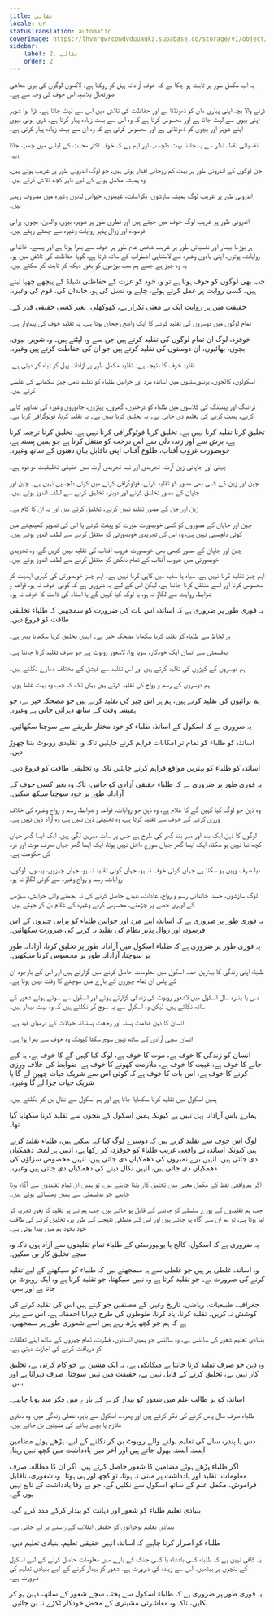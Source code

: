 ```yaml
---
title: نقالی
locale: ur
statusTranslation: automatic
coverImage: https://lhvmrqwrcowdvduuaukz.supabase.co/storage/v1/object/public/strapi-uploads/small_cover-educacion-fundamental.webp-2d51a7828a2b1309555be27f7e2a61a0.webp
sidebar:
    label: 2. نقالی
    order: 2
---
```

یہ اب مکمل طور پر ثابت ہو چکا ہے کہ خوف آزادانہ پہل کو روکتا ہے۔ لاکھوں لوگوں کی بری معاشی صورتحال بلاشبہ اس خوف کی وجہ سے ہے۔

ڈرنے والا بچہ اپنی پیاری ماں کو ڈھونڈتا ہے اور حفاظت کی تلاش میں اس سے لپٹ جاتا ہے۔ ڈرا ہوا شوہر اپنی بیوی سے لپٹ جاتا ہے اور محسوس کرتا ہے کہ وہ اس سے بہت زیادہ پیار کرتا ہے۔ ڈری ہوئی بیوی اپنے شوہر اور بچوں کو ڈھونڈتی ہے اور محسوس کرتی ہے کہ وہ ان سے بہت زیادہ پیار کرتی ہے۔

نفسیاتی نقطہ نظر سے یہ جاننا بہت دلچسپ اور اہم ہے کہ خوف اکثر محبت کے لباس میں چھپ جاتا ہے۔

جن لوگوں کے اندرونی طور پر بہت کم روحانی اقدار ہوتی ہیں، جو لوگ اندرونی طور پر غریب ہوتے ہیں، وہ ہمیشہ مکمل ہونے کے لیے باہر کچھ تلاش کرتے ہیں۔

اندرونی طور پر غریب لوگ ہمیشہ سازشوں، بکواسات، غیبتوں، حیوانی لذتوں وغیرہ میں مصروف رہتے ہیں۔

اندرونی طور پر غریب لوگ خوف میں جیتے ہیں اور فطری طور پر شوہر، بیوی، والدین، بچوں، پرانی فرسودہ اور زوال پذیر روایات وغیرہ سے چمٹے رہتے ہیں۔

ہر بوڑھا بیمار اور نفسیاتی طور پر غریب شخص عام طور پر خوف سے بھرا ہوتا ہے اور پیسے، خاندانی روایات، پوتوں، اپنی یادوں وغیرہ سے لامتناہی اضطراب کے ساتھ ڈرتا ہے، گویا حفاظت کی تلاش میں ہو۔ یہ وہ چیز ہے جسے ہم سب بوڑھوں کو بغور دیکھ کر ثابت کر سکتے ہیں۔

جب بھی لوگوں کو خوف ہوتا ہے تو وہ خود کو عزت کے حفاظتی شیلڈ کے پیچھے چھپا لیتے ہیں۔ کسی روایت پر عمل کرتے ہوئے، چاہے وہ نسل کی ہو، خاندان کی، قوم کی وغیرہ۔

حقیقت میں ہر روایت ایک بے معنی تکرار ہے، کھوکھلی، بغیر کسی حقیقی قدر کے۔

تمام لوگوں میں دوسروں کی تقلید کرنے کا ایک واضح رجحان ہوتا ہے۔ یہ تقلید خوف کی پیداوار ہے۔

خوفزدہ لوگ ان تمام لوگوں کی تقلید کرتے ہیں جن سے وہ لپٹتے ہیں۔ وہ شوہر، بیوی، بچوں، بھائیوں، ان دوستوں کی تقلید کرتے ہیں جو ان کی حفاظت کرتے ہیں وغیرہ۔

تقلید خوف کا نتیجہ ہے۔ تقلید مکمل طور پر آزادانہ پہل کو تباہ کر دیتی ہے۔

اسکولوں، کالجوں، یونیورسٹیوں میں اساتذہ مرد اور خواتین طلباء کو تقلید نامی چیز سکھانے کی غلطی کرتے ہیں۔

ڈرائنگ اور پینٹنگ کی کلاسوں میں طلباء کو درختوں، گھروں، پہاڑوں، جانوروں وغیرہ کی تصاویر کاپی کرنے، پینٹ کرنے کی تعلیم دی جاتی ہے۔ یہ تخلیق کرنا نہیں ہے۔ یہ تقلید کرنا، فوٹوگرافی کرنا ہے۔

تخلیق کرنا تقلید کرنا نہیں ہے۔ تخلیق کرنا فوٹوگرافی کرنا نہیں ہے۔ تخلیق کرنا ترجمہ کرنا ہے، برش سے اور زندہ دلی سے اس درخت کو منتقل کرنا ہے جو ہمیں پسند ہے، خوبصورت غروب آفتاب، طلوع آفتاب اپنی ناقابل بیان دھنوں کے ساتھ وغیرہ۔

چینی اور جاپانی زین آرٹ، تجریدی اور نیم تجریدی آرٹ میں حقیقی تخلیقیت موجود ہے۔

چین اور زین کے کسی بھی مصور کو تقلید کرنے، فوٹوگرافی کرنے میں کوئی دلچسپی نہیں ہے۔ چین اور جاپان کے مصور تخلیق کرنے اور دوبارہ تخلیق کرنے سے لطف اندوز ہوتے ہیں۔

زین اور چن کے مصور تقلید نہیں کرتے، تخلیق کرتے ہیں اور یہ ان کا کام ہے۔

چین اور جاپان کے مصوروں کو کسی خوبصورت عورت کو پینٹ کرنے یا اس کی تصویر کھینچنے میں کوئی دلچسپی نہیں ہے، وہ اس کی تجریدی خوبصورتی کو منتقل کرنے سے لطف اندوز ہوتے ہیں۔

چین اور جاپان کے مصور کبھی بھی خوبصورت غروب آفتاب کی تقلید نہیں کریں گے، وہ تجریدی خوبصورتی میں غروب آفتاب کے تمام دلکش کو منتقل کرنے سے لطف اندوز ہوتے ہیں۔

اہم چیز تقلید کرنا نہیں ہے، سیاہ یا سفید میں کاپی کرنا نہیں ہے۔ اہم چیز خوبصورتی کی گہری اہمیت کو محسوس کرنا اور اسے منتقل کرنا جاننا ہے، لیکن اس کے لیے یہ ضروری ہے کہ کوئی خوف نہ ہو، قواعد و ضوابط، روایت سے لگاؤ ​​نہ ہو، یا لوگ کیا کہیں گے یا استاد کی ڈانٹ کا خوف نہ ہو۔

یہ فوری طور پر ضروری ہے کہ اساتذہ اس بات کی ضرورت کو سمجھیں کہ طلباء تخلیقی طاقت کو فروغ دیں۔

ہر لحاظ سے طلباء کو تقلید کرنا سکھانا مضحکہ خیز ہے۔ انہیں تخلیق کرنا سکھانا بہتر ہے۔

بدقسمتی سے انسان ایک خودکار، سویا ہوا، لاشعور روبوٹ ہے جو صرف تقلید کرنا جانتا ہے۔

ہم دوسروں کے کپڑوں کی تقلید کرتے ہیں اور اس تقلید سے فیشن کے مختلف دھارے نکلتے ہیں۔

ہم دوسروں کے رسم و رواج کی تقلید کرتے ہیں یہاں تک کہ جب وہ بہت غلط ہوں۔

ہم برائیوں کی تقلید کرتے ہیں، ہم ہر اس چیز کی تقلید کرتے ہیں جو مضحکہ خیز ہے، جو ہمیشہ وقت کے ساتھ دہرائی جاتی ہے وغیرہ۔

یہ ضروری ہے کہ اسکول کے اساتذہ طلباء کو خود مختار طریقے سے سوچنا سکھائیں۔

اساتذہ کو طلباء کو تمام تر امکانات فراہم کرنے چاہئیں تاکہ وہ تقلیدی روبوٹ بننا چھوڑ دیں۔

اساتذہ کو طلباء کو بہترین مواقع فراہم کرنے چاہئیں تاکہ وہ تخلیقی طاقت کو فروغ دیں۔

یہ فوری طور پر ضروری ہے کہ طلباء حقیقی آزادی کو جانیں، تاکہ وہ بغیر کسی خوف کے آزادانہ طور پر خود سوچنا سیکھ سکیں۔

وہ ذہن جو لوگ کیا کہیں گے کا غلام ہے، وہ ذہن جو روایات، قواعد و ضوابط، رسم و رواج وغیرہ کی خلاف ورزی کرنے کے خوف سے تقلید کرتا ہے، وہ تخلیقی ذہن نہیں ہے، وہ آزاد ذہن نہیں ہے۔

لوگوں کا ذہن ایک بند اور مہر بند گھر کی طرح ہے جس پر سات مہریں لگی ہیں، ایک ایسا گھر جہاں کچھ نیا نہیں ہو سکتا، ایک ایسا گھر جہاں سورج داخل نہیں ہوتا، ایک ایسا گھر جہاں صرف موت اور درد کی حکومت ہے۔

نیا صرف وہیں ہو سکتا ہے جہاں کوئی خوف نہ ہو، جہاں کوئی تقلید نہ ہو، جہاں چیزوں، پیسوں، لوگوں، روایات، رسم و رواج وغیرہ سے کوئی لگاؤ ​​نہ ہو۔

لوگ سازشوں، حسد، خاندانی رسم و رواج، عادات، عہدے حاصل کرنے کی نہ بجھنے والی خواہش، سیڑھی کے اوپری حصے پر چڑھنے، محسوس کرنے وغیرہ کے غلام بن کر جیتے ہیں۔

یہ فوری طور پر ضروری ہے کہ اساتذہ اپنے مرد اور خواتین طلباء کو پرانی چیزوں کے اس فرسودہ اور زوال پذیر نظام کی تقلید نہ کرنے کی ضرورت سکھائیں۔

یہ فوری طور پر ضروری ہے کہ طلباء اسکول میں آزادانہ طور پر تخلیق کرنا، آزادانہ طور پر سوچنا، آزادانہ طور پر محسوس کرنا سیکھیں۔

طلباء اپنی زندگی کا بہترین حصہ اسکول میں معلومات حاصل کرنے میں گزارتے ہیں اور اس کے باوجود ان کے پاس ان تمام چیزوں کے بارے میں سوچنے کا وقت نہیں ہوتا ہے۔

دس یا پندرہ سال اسکول میں لاشعور روبوٹ کی زندگی گزارتے ہوئے اور اسکول سے سوئے ہوئے شعور کے ساتھ نکلتے ہیں، لیکن وہ اسکول سے یہ سوچ کر نکلتے ہیں کہ وہ بہت بیدار ہیں۔

انسان کا ذہن قدامت پسند اور رجعت پسندانہ خیالات کے درمیان قید ہے۔

انسان سچی آزادی کے ساتھ نہیں سوچ سکتا کیونکہ وہ خوف سے بھرا ہوا ہے۔

انسان کو زندگی کا خوف ہے، موت کا خوف ہے، لوگ کیا کہیں گے کا خوف ہے، یہ کہے جانے کا خوف ہے، غیبت کا خوف ہے، ملازمت کھونے کا خوف ہے، ضوابط کی خلاف ورزی کرنے کا خوف ہے، اس بات کا خوف ہے کہ کوئی اس سے شریک حیات چھین لے گا یا شریک حیات چرا لے گا وغیرہ۔

ہمیں اسکول میں تقلید کرنا سکھایا جاتا ہے اور ہم اسکول سے نقال بن کر نکلتے ہیں۔

ہمارے پاس آزادانہ پہل نہیں ہے کیونکہ ہمیں اسکول کے بنچوں سے تقلید کرنا سکھایا گیا تھا۔

لوگ اس خوف سے تقلید کرتے ہیں کہ دوسرے لوگ کیا کہہ سکتے ہیں، طلباء تقلید کرتے ہیں کیونکہ اساتذہ نے واقعی غریب طلباء کو خوفزدہ کر رکھا ہے، انہیں ہر لمحہ دھمکیاں دی جاتی ہیں، انہیں برے نمبروں کی دھمکیاں دی جاتی ہیں، انہیں مخصوص سزاؤں کی دھمکیاں دی جاتی ہیں، انہیں نکال دینے کی دھمکیاں دی جاتی ہیں وغیرہ۔

اگر ہم واقعی لفظ کے مکمل معنی میں تخلیق کار بننا چاہتے ہیں، تو ہمیں ان تمام تقلیدوں سے آگاہ ہونا چاہیے جو بدقسمتی سے ہمیں پھنسائے ہوئے ہیں۔

جب ہم تقلیدوں کے پورے سلسلے کو جاننے کے قابل ہو جاتے ہیں، جب ہم نے ہر تقلید کا بغور تجزیہ کر لیا ہوتا ہے، تو ہم ان سے آگاہ ہو جاتے ہیں اور اس کے منطقی نتیجے کے طور پر، تخلیق کرنے کی طاقت خود بخود ہم میں پیدا ہوتی ہے۔

یہ ضروری ہے کہ اسکول، کالج یا یونیورسٹی کے طلباء تمام تقلیدوں سے آزاد ہوں تاکہ وہ سچے تخلیق کار بن سکیں۔

وہ اساتذہ غلطی پر ہیں جو غلطی سے یہ سمجھتے ہیں کہ طلباء کو سیکھنے کے لیے تقلید کرنے کی ضرورت ہے۔ جو تقلید کرتا ہے وہ نہیں سیکھتا، جو تقلید کرتا ہے وہ ایک روبوٹ بن جاتا ہے اور بس۔

جغرافیہ، طبیعیات، ریاضی، تاریخ وغیرہ کے مصنفین جو کہتے ہیں اس کی تقلید کرنے کی کوشش نہ کریں۔ تقلید کرنا، یاد کرنا، طوطوں کی طرح دہرانا احمقانہ ہے، اس سے بہتر ہے کہ ہم جو کچھ پڑھ رہے ہیں اسے شعوری طور پر سمجھیں۔

بنیادی تعلیم شعور کی سائنس ہے، وہ سائنس جو ہمیں انسانوں، فطرت، تمام چیزوں کے ساتھ اپنے تعلقات کو دریافت کرنے کی اجازت دیتی ہے۔

وہ ذہن جو صرف تقلید کرنا جانتا ہے میکانکی ہے، یہ ایک مشین ہے جو کام کرتی ہے، تخلیق کار نہیں ہے، تخلیق کرنے کے قابل نہیں ہے، حقیقت میں نہیں سوچتا، صرف دہراتا ہے اور بس۔

اساتذہ کو ہر طالب علم میں شعور کو بیدار کرنے کے بارے میں فکر مند ہونا چاہیے۔

طلباء صرف سال پاس کرنے کی فکر کرتے ہیں اور پھر… اسکول سے باہر، عملی زندگی میں، وہ دفتری ملازم یا بچے بنانے کی مشینیں بن جاتے ہیں۔

دس یا پندرہ سال کی تعلیم بولنے والے روبوٹ بن کر نکلنے کے لیے، پڑھے ہوئے مضامین آہستہ آہستہ بھول جاتے ہیں اور آخر میں یادداشت میں کچھ نہیں رہتا۔

اگر طلباء پڑھے ہوئے مضامین کا شعور حاصل کرتے ہیں، اگر ان کا مطالعہ صرف معلومات، تقلید اور یادداشت پر مبنی نہ ہوتا، تو کچھ اور ہی ہوتا۔ وہ شعوری، ناقابل فراموش، مکمل علم کے ساتھ اسکول سے نکلیں گے، جو بے وفا یادداشت کے تابع نہیں ہوں گے۔

بنیادی تعلیم طلباء کو شعور اور ذہانت کو بیدار کرکے مدد کرے گی۔

بنیادی تعلیم نوجوانوں کو حقیقی انقلاب کے راستے پر لے جاتی ہے۔

طلباء کو اصرار کرنا چاہیے کہ اساتذہ انہیں حقیقی تعلیم، بنیادی تعلیم دیں۔

یہ کافی نہیں ہے کہ طلباء کسی بادشاہ یا کسی جنگ کے بارے میں معلومات حاصل کرنے کے لیے اسکول کے بنچوں پر بیٹھیں، اس سے زیادہ کی ضرورت ہے، شعور کو بیدار کرنے کے لیے بنیادی تعلیم کی ضرورت ہے۔

یہ فوری طور پر ضروری ہے کہ طلباء اسکول سے پختہ، سچے شعور کے ساتھ، ذہین ہو کر نکلیں، تاکہ وہ معاشرتی مشینری کے محض خودکار ٹکڑے نہ بن جائیں۔

